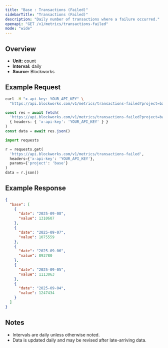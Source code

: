 ```yaml
---
title: "Base : Transactions (Failed)"
sidebarTitle: "Transactions (Failed)"
description: "Daily number of transactions where a failure occurred."
openapi: "GET /v1/metrics/transactions-failed"
mode: "wide"
---
```


## Overview

- **Unit:** count
- **Interval:** daily
- **Source:** Blockworks

## Example Request

<CodeGroup>

```bash cURL
curl -H "x-api-key: YOUR_API_KEY" \
  "https://api.blockworks.com/v1/metrics/transactions-failed?project=base"
```

```typescript TypeScript
const res = await fetch(
  'https://api.blockworks.com/v1/metrics/transactions-failed?project=base',
  { headers: { 'x-api-key': 'YOUR_API_KEY' } }
)
const data = await res.json()
```

```python Python
import requests

r = requests.get(
  'https://api.blockworks.com/v1/metrics/transactions-failed',
  headers={'x-api-key': 'YOUR_API_KEY'},
  params={'project': 'base'}
)
data = r.json()
```

</CodeGroup>

## Example Response

```json
{
  "base": [
    {
      "date": "2025-09-08",
      "value": 1310607
    },
    {
      "date": "2025-09-07",
      "value": 1075559
    },
    {
      "date": "2025-09-06",
      "value": 893780
    },
    {
      "date": "2025-09-05",
      "value": 1113063
    },
    {
      "date": "2025-09-04",
      "value": 1247434
    }
  ]
}
```

## Notes
- Intervals are daily unless otherwise noted.
- Data is updated daily and may be revised after late-arriving data.
